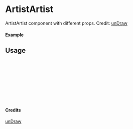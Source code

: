 
<Meta of={ArtistArtist} title="unDraw/ArtistArtist" />

# ArtistArtist

ArtistArtist component with different props.
Credit: [unDraw](https://undraw.co/illustrations)

#### Example

<Canvas of={ArtistArtist.Primary} />

## Usage

```ts
import { ArtistArtist } from "yadl-ui";

const Example = () => {
  return (
      <ArtistArtist />
  );
};

export default Example;
```

#### Credits
[unDraw](https://undraw.co/illustrations)
